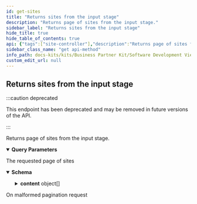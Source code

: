 ```yaml
---
id: get-sites
title: "Returns sites from the input stage"
description: "Returns page of sites from the input stage."
sidebar_label: "Returns sites from the input stage"
hide_title: true
hide_table_of_contents: true
api: {"tags":["site-controller"],"description":"Returns page of sites from the input stage.","operationId":"getSites","parameters":[{"name":"page","in":"query","description":"Number of page to get results from","required":false,"schema":{"minimum":0,"type":"string","default":"0"}},{"name":"size","in":"query","description":"Size of each page","required":false,"schema":{"maximum":100,"minimum":0,"type":"string","default":"10"}}],"responses":{"200":{"description":"The requested page of sites","content":{"application/json":{"schema":{"required":["content","contentSize","page","totalElements","totalPages"],"type":"object","properties":{"totalElements":{"type":"integer","description":"Total number of all results in all pages","format":"int64"},"totalPages":{"type":"integer","description":"Total number pages","format":"int32"},"page":{"type":"integer","description":"Current page number","format":"int32"},"contentSize":{"type":"integer","description":"Number of results in the page","format":"int32"},"content":{"type":"array","description":"Collection of results in the page","items":{"required":["externalId","legalEntityExternalId","mainAddress","nameParts","roles","states"],"type":"object","properties":{"nameParts":{"type":"array","description":"The list of name parts of the site to accommodate the different number of name fields in different systems. This is not according to official registers but according to the name the owner chooses.","items":{"type":"string"}},"states":{"type":"array","description":"The list of the (temporary) states of the site.","items":{"required":["type"],"type":"object","properties":{"description":{"type":"string"},"validFrom":{"type":"string","description":"The date from which the state is valid.","format":"date-time"},"validTo":{"type":"string","description":"The date until the state is valid.","format":"date-time"},"type":{"type":"string","description":"One of the state types: active, inactive.","enum":["ACTIVE","INACTIVE"]}},"description":"A site state indicates if the site is active or inactive. This does not describe the relation between a sharing member and a business partner and whether they have active business, but it describes whether the site is still operating."}},"roles":{"type":"array","description":"Roles this business partner takes in relation to the sharing member.","items":{"type":"string","enum":["SUPPLIER","CUSTOMER","ONE_TIME_SUPPLIER","ONE_TIME_CUSTOMER"]}},"mainAddress":{"required":["externalId","identifiers","nameParts","physicalPostalAddress","roles","states"],"type":"object","properties":{"nameParts":{"type":"array","description":"The list of name parts of the address to accommodate the different number of name fields in different systems. This is not according to official registers but according to the name the sharing member chooses.","items":{"type":"string"}},"states":{"type":"array","description":"The list of (temporary) states of the address.","items":{"required":["type"],"type":"object","properties":{"description":{"type":"string"},"validFrom":{"type":"string","description":"The date from which the state is valid.","format":"date-time"},"validTo":{"type":"string","description":"The date until the state is valid.","format":"date-time"},"type":{"type":"string","description":"One of the state types: active, inactive.","enum":["ACTIVE","INACTIVE"]}},"description":"An address state indicates if the address is active or inactive. This does not describe the relation between a sharing member and a business partner and whether they have active business, but it describes whether the business partner is still operating at that address."}},"identifiers":{"type":"array","description":"The list of identifiers of the address.","items":{"required":["type","value"],"type":"object","properties":{"value":{"type":"string","description":"The value of the identifier like \"0847976000005\"."},"type":{"type":"string","description":"The type of the identifier."}},"description":"An address identifier (uniquely) identifies the address, such as the Global Location Number (GLN)."}},"physicalPostalAddress":{"type":"object","properties":{"geographicCoordinates":{"required":["latitude","longitude"],"type":"object","properties":{"longitude":{"type":"number","description":"Longitude coordinate","format":"float"},"latitude":{"type":"number","description":"Latitude coordinate","format":"float"},"altitude":{"type":"number","description":"Altitude, if applicable","format":"float"}},"description":"The exact location of the physical postal address in latitude, longitude, and altitude."},"country":{"type":"string","description":"The 2-digit country code of the physical postal address according to ISO 3166-1.","enum":["UNDEFINED","AC","AD","AE","AF","AG","AI","AL","AM","AN","AO","AQ","AR","AS","AT","AU","AW","AX","AZ","BA","BB","BD","BE","BF","BG","BH","BI","BJ","BL","BM","BN","BO","BQ","BR","BS","BT","BU","BV","BW","BY","BZ","CA","CC","CD","CF","CG","CH","CI","CK","CL","CM","CN","CO","CP","CR","CS","CU","CV","CW","CX","CY","CZ","DE","DG","DJ","DK","DM","DO","DZ","EA","EC","EE","EG","EH","ER","ES","ET","EU","EZ","FI","FJ","FK","FM","FO","FR","FX","GA","GB","GD","GE","GF","GG","GH","GI","GL","GM","GN","GP","GQ","GR","GS","GT","GU","GW","GY","HK","HM","HN","HR","HT","HU","IC","ID","IE","IL","IM","IN","IO","IQ","IR","IS","IT","JE","JM","JO","JP","KE","KG","KH","KI","KM","KN","KP","KR","KW","KY","KZ","LA","LB","LC","LI","LK","LR","LS","LT","LU","LV","LY","MA","MC","MD","ME","MF","MG","MH","MK","ML","MM","MN","MO","MP","MQ","MR","MS","MT","MU","MV","MW","MX","MY","MZ","NA","NC","NE","NF","NG","NI","NL","NO","NP","NR","NT","NU","NZ","OM","PA","PE","PF","PG","PH","PK","PL","PM","PN","PR","PS","PT","PW","PY","QA","RE","RO","RS","RU","RW","SA","SB","SC","SD","SE","SF","SG","SH","SI","SJ","SK","SL","SM","SN","SO","SR","SS","ST","SU","SV","SX","SY","SZ","TA","TC","TD","TF","TG","TH","TJ","TK","TL","TM","TN","TO","TP","TR","TT","TV","TW","TZ","UA","UG","UK","UM","US","UY","UZ","VA","VC","VE","VG","VI","VN","VU","WF","WS","XI","XU","XK","YE","YT","YU","ZA","ZM","ZR","ZW"]},"administrativeAreaLevel1":{"type":"string","description":"The 2-digit country subdivision code according to ISO 3166-2, such as a region within a country."},"administrativeAreaLevel2":{"type":"string","description":"The name of the locally regulated secondary country subdivision of the physical postal address, such as county within a country."},"administrativeAreaLevel3":{"type":"string","description":"The name of the locally regulated tertiary country subdivision of the physical address, such as townships within a country."},"postalCode":{"type":"string","description":"The alphanumeric identifier (sometimes including spaces or punctuation) of the physical postal address for the purpose of sorting mail, synonyms:postcode, post code, PIN or ZIP code."},"city":{"type":"string","description":"The name of the city of the physical postal address, synonyms: town, village, municipality."},"district":{"type":"string","description":"The name of the district of the physical postal address which divides the city in several smaller areas."},"street":{"type":"object","properties":{"namePrefix":{"type":"string","description":"The street related information, which is usually printed before the official street name on an address label."},"additionalNamePrefix":{"type":"string","description":"The additional street related information, which is usually printed before the official street name on an address label."},"name":{"type":"string","description":"The name of the street."},"nameSuffix":{"type":"string","description":"The street related information, which is usually printed after the official street name on an address label."},"additionalNameSuffix":{"type":"string","description":"The additional street related information, which is usually printed after the official street name on an address label."},"houseNumber":{"type":"string","description":"The number representing the exact location of a building within the street."},"houseNumberSupplement":{"type":"string"},"milestone":{"type":"string","description":"The number representing the exact location of an addressed object within a street without house numbers, such as within long roads."},"direction":{"type":"string","description":"The cardinal direction describing where the exit to the location of the addressed object on large highways / motorways is located, such as Highway 101 South."}},"description":"The street of the physical postal address, synonyms: road, avenue, lane, boulevard, highway"},"companyPostalCode":{"type":"string","description":"The company postal code of the physical postal address, which is sometimes required for large companies."},"industrialZone":{"type":"string","description":"The industrial zone of the physical postal address, designating an area for industrial development, synonym: industrial area."},"building":{"type":"string","description":"The alphanumeric identifier of the building addressed by the physical postal address."},"floor":{"type":"string","description":"The number of a floor in the building addressed by the physical postal address, synonym: level."},"door":{"type":"string","description":"The number of a door in the building on the respective floor addressed by the physical postal address, synonyms: room, suite."}},"description":"A physical postal address describes the physical location of an office, warehouse, gate, etc."},"alternativePostalAddress":{"type":"object","properties":{"geographicCoordinates":{"required":["latitude","longitude"],"type":"object","properties":{"longitude":{"type":"number","description":"Longitude coordinate","format":"float"},"latitude":{"type":"number","description":"Latitude coordinate","format":"float"},"altitude":{"type":"number","description":"Altitude, if applicable","format":"float"}},"description":"The exact location of the physical postal address in latitude, longitude, and altitude."},"country":{"type":"string","description":"The 2-digit country code of the physical postal address according to ISO 3166-1.","enum":["UNDEFINED","AC","AD","AE","AF","AG","AI","AL","AM","AN","AO","AQ","AR","AS","AT","AU","AW","AX","AZ","BA","BB","BD","BE","BF","BG","BH","BI","BJ","BL","BM","BN","BO","BQ","BR","BS","BT","BU","BV","BW","BY","BZ","CA","CC","CD","CF","CG","CH","CI","CK","CL","CM","CN","CO","CP","CR","CS","CU","CV","CW","CX","CY","CZ","DE","DG","DJ","DK","DM","DO","DZ","EA","EC","EE","EG","EH","ER","ES","ET","EU","EZ","FI","FJ","FK","FM","FO","FR","FX","GA","GB","GD","GE","GF","GG","GH","GI","GL","GM","GN","GP","GQ","GR","GS","GT","GU","GW","GY","HK","HM","HN","HR","HT","HU","IC","ID","IE","IL","IM","IN","IO","IQ","IR","IS","IT","JE","JM","JO","JP","KE","KG","KH","KI","KM","KN","KP","KR","KW","KY","KZ","LA","LB","LC","LI","LK","LR","LS","LT","LU","LV","LY","MA","MC","MD","ME","MF","MG","MH","MK","ML","MM","MN","MO","MP","MQ","MR","MS","MT","MU","MV","MW","MX","MY","MZ","NA","NC","NE","NF","NG","NI","NL","NO","NP","NR","NT","NU","NZ","OM","PA","PE","PF","PG","PH","PK","PL","PM","PN","PR","PS","PT","PW","PY","QA","RE","RO","RS","RU","RW","SA","SB","SC","SD","SE","SF","SG","SH","SI","SJ","SK","SL","SM","SN","SO","SR","SS","ST","SU","SV","SX","SY","SZ","TA","TC","TD","TF","TG","TH","TJ","TK","TL","TM","TN","TO","TP","TR","TT","TV","TW","TZ","UA","UG","UK","UM","US","UY","UZ","VA","VC","VE","VG","VI","VN","VU","WF","WS","XI","XU","XK","YE","YT","YU","ZA","ZM","ZR","ZW"]},"administrativeAreaLevel1":{"type":"string","description":"The 2-digit country subdivision code according to ISO 3166-2, such as a region within a country."},"postalCode":{"type":"string","description":"The alphanumeric identifier (sometimes including spaces or punctuation) of the physical postal address for the purpose of sorting mail, synonyms:postcode, post code, PIN or ZIP code."},"city":{"type":"string","description":"The name of the city of the physical postal address, synonyms: town, village, municipality."},"deliveryServiceType":{"type":"string","description":"One of the alternative postal address types: P.O. box, private bag, boite postale.","enum":["PO_BOX","PRIVATE_BAG","BOITE_POSTALE"]},"deliveryServiceQualifier":{"type":"string","description":"The qualifier uniquely identifying the delivery service endpoint of the alternative postal address in conjunction with the delivery service number. In some countries for example, entering a P.O. box number, postal code and city is not sufficient to uniquely identify a P.O. box, because the same P.O. box number is assigned multiple times in some cities."},"deliveryServiceNumber":{"type":"string","description":"The number indicating the delivery service endpoint of the alternative postal address to which the delivery is to be delivered, such as a P.O. box number or a private bag number."}},"description":"An alternative postal address describes an alternative way of delivery for example if the goods are to be picked up somewhere else."},"roles":{"type":"array","description":"Roles this business partner takes in relation to the sharing member.","items":{"type":"string","enum":["SUPPLIER","CUSTOMER","ONE_TIME_SUPPLIER","ONE_TIME_CUSTOMER"]}},"confidenceCriteria":{"required":["checkedByExternalDataSource","confidenceLevel","lastConfidenceCheckAt","nextConfidenceCheckAt","numberOfBusinessPartners","sharedByOwner"],"type":"object","properties":{"sharedByOwner":{"type":"boolean"},"checkedByExternalDataSource":{"type":"boolean"},"numberOfBusinessPartners":{"type":"integer","format":"int32"},"lastConfidenceCheckAt":{"type":"string","format":"date-time"},"nextConfidenceCheckAt":{"type":"string","format":"date-time"},"confidenceLevel":{"type":"integer","format":"int32"}}},"externalId":{"type":"string","description":"The identifier which uniquely identifies (in the internal system landscape of the sharing member) the business partner."},"legalEntityExternalId":{"type":"string","description":"The identifier which uniquely identifies (in the internal system landscape of the sharing member) the business partner, representing the legal entity, that owns the address."},"siteExternalId":{"type":"string","description":"The identifier which uniquely identifies (in the internal system landscape of the sharing member) the business partner, representing the site, that the address belongs to."}},"description":"In general, an address is a collection of information to describe a physical location, using a street name with a house number and/or a post office box as reference. In addition, an address consists of several postal attributes, such as country, region (state), county, township, city, district, or postal code, which help deliver mail.In Catena-X, an address is a type of business partner representing the legal address of a legal entity, and/or the main address of a site, or any additional address of a legal entity or site (such as different gates).An address is owned by a legal entity. Thus, exactly one legal entity is assigned to an address. An address can belong to a site. Thus, one or no site is assigned to an address. An address is uniquely identified by the BPNA."},"externalId":{"type":"string","description":"The identifier which uniquely identifies (in the internal system landscape of the sharing member) the business partner."},"legalEntityExternalId":{"type":"string","description":"The identifier which uniquely identifies (in the internal system landscape of the sharing member) the business partner owning the site."}},"description":"In general, a site is a delimited geographical area in which an organization (such as an enterprise or company, university, association, etc.) conducts business. In Catena-X, a site is a type of business partner representing a physical location or area owned by a legal entity, where a production plant, a warehouse, or an office building is located. A site is owned by a legal entity. Thus, exactly one legal entity is assigned to a site. A site has exactly one main address, but it is possible to specify additional addresses (such as different gates), that belong to a site. Thus, at least one address is assigned to a site. A site can only be uploaded and modified by the owner (the legal entity), because only the owner knows which addresses belong to which site. A site is uniquely identified by the BPNS."}}},"description":"Paginated collection of results"}}}},"400":{"description":"On malformed pagination request"}},"deprecated":true,"method":"get","path":"/api/catena/input/sites","servers":[{"url":"http://localhost:8081","description":"Generated server url"}],"info":{"title":"Business Partner Data Management Gate","description":"A gate for a member to share business partner data with CatenaX","version":"5.0.1-SNAPSHOT"},"postman":{"name":"Returns sites from the input stage","description":{"content":"Returns page of sites from the input stage.","type":"text/plain"},"url":{"path":["api","catena","input","sites"],"host":["{{baseUrl}}"],"query":[{"disabled":false,"description":{"content":"Number of page to get results from","type":"text/plain"},"key":"page","value":""},{"disabled":false,"description":{"content":"Size of each page","type":"text/plain"},"key":"size","value":""}],"variable":[]},"header":[{"key":"Accept","value":"application/json"}],"method":"GET"}}
sidebar_class_name: "get api-method"
info_path: docs-kits/kits/Business Partner Kit/Software Development View/Gate Api/business-partner-data-management-gate
custom_edit_url: null
---
```



## Returns sites from the input stage

:::caution deprecated

This endpoint has been deprecated and may be removed in future versions of the API.

:::

Returns page of sites from the input stage.

<details style={{"marginBottom":"1rem"}} data-collapsed={false} open={true}><summary style={{}}><strong>Query Parameters</strong></summary><div><ul><ParamsItem className={"paramsItem"} param={{"name":"page","in":"query","description":"Number of page to get results from","required":false,"schema":{"minimum":0,"type":"string","default":"0"}}}></ParamsItem><ParamsItem className={"paramsItem"} param={{"name":"size","in":"query","description":"Size of each page","required":false,"schema":{"maximum":100,"minimum":0,"type":"string","default":"10"}}}></ParamsItem></ul></div></details><div><ApiTabs><TabItem label={"200"} value={"200"}><div>

The requested page of sites

</div><div><MimeTabs schemaType={"response"}><TabItem label={"application/json"} value={"application/json"}><SchemaTabs><TabItem label={"Schema"} value={"Schema"}><details style={{}} data-collapsed={false} open={true}><summary style={{"textAlign":"left"}}><strong>Schema</strong></summary><div style={{"textAlign":"left","marginLeft":"1rem"}}></div><ul style={{"marginLeft":"1rem"}}><SchemaItem collapsible={false} name={"totalElements"} required={false} deprecated={undefined} schemaDescription={"Total number of all results in all pages"} schemaName={"int64"} qualifierMessage={undefined} defaultValue={undefined}></SchemaItem><SchemaItem collapsible={false} name={"totalPages"} required={false} deprecated={undefined} schemaDescription={"Total number pages"} schemaName={"int32"} qualifierMessage={undefined} defaultValue={undefined}></SchemaItem><SchemaItem collapsible={false} name={"page"} required={false} deprecated={undefined} schemaDescription={"Current page number"} schemaName={"int32"} qualifierMessage={undefined} defaultValue={undefined}></SchemaItem><SchemaItem collapsible={false} name={"contentSize"} required={false} deprecated={undefined} schemaDescription={"Number of results in the page"} schemaName={"int32"} qualifierMessage={undefined} defaultValue={undefined}></SchemaItem><SchemaItem collapsible={true} className={"schemaItem"}><details style={{}}><summary style={{}}><strong>content</strong><span style={{"opacity":"0.6"}}> object[]</span></summary><div style={{"marginLeft":"1rem"}}><div style={{"marginTop":".5rem","marginBottom":".5rem"}}>

Collection of results in the page

</div><SchemaItem collapsible={false} name={"nameParts"} required={false} deprecated={undefined} schemaDescription={"The list of name parts of the site to accommodate the different number of name fields in different systems. This is not according to official registers but according to the name the owner chooses."} schemaName={"string[]"} qualifierMessage={undefined} defaultValue={undefined}></SchemaItem><SchemaItem collapsible={true} className={"schemaItem"}><details style={{}}><summary style={{}}><strong>states</strong><span style={{"opacity":"0.6"}}> object[]</span></summary><div style={{"marginLeft":"1rem"}}><div style={{"marginTop":".5rem","marginBottom":".5rem"}}>

The list of the (temporary) states of the site.

</div><SchemaItem collapsible={false} name={"description"} required={false} deprecated={undefined} schemaDescription={undefined} schemaName={"string"} qualifierMessage={undefined} defaultValue={undefined}></SchemaItem><SchemaItem collapsible={false} name={"validFrom"} required={false} deprecated={undefined} schemaDescription={"The date from which the state is valid."} schemaName={"date-time"} qualifierMessage={undefined} defaultValue={undefined}></SchemaItem><SchemaItem collapsible={false} name={"validTo"} required={false} deprecated={undefined} schemaDescription={"The date until the state is valid."} schemaName={"date-time"} qualifierMessage={undefined} defaultValue={undefined}></SchemaItem><SchemaItem collapsible={false} name={"type"} required={false} deprecated={undefined} schemaDescription={"One of the state types: active, inactive."} schemaName={"string"} qualifierMessage={"**Possible values:** [`ACTIVE`, `INACTIVE`]"} defaultValue={undefined}></SchemaItem></div></details></SchemaItem><SchemaItem collapsible={false} name={"roles"} required={false} deprecated={undefined} schemaDescription={"Roles this business partner takes in relation to the sharing member."} schemaName={"string[]"} qualifierMessage={"**Possible values:** [`SUPPLIER`, `CUSTOMER`, `ONE_TIME_SUPPLIER`, `ONE_TIME_CUSTOMER`]"} defaultValue={undefined}></SchemaItem><SchemaItem collapsible={true} className={"schemaItem"}><details style={{}}><summary style={{}}><strong>mainAddress</strong><span style={{"opacity":"0.6"}}> object</span></summary><div style={{"marginLeft":"1rem"}}><div style={{"marginTop":".5rem","marginBottom":".5rem"}}>

In general, an address is a collection of information to describe a physical location, using a street name with a house number and/or a post office box as reference. In addition, an address consists of several postal attributes, such as country, region (state), county, township, city, district, or postal code, which help deliver mail.In Catena-X, an address is a type of business partner representing the legal address of a legal entity, and/or the main address of a site, or any additional address of a legal entity or site (such as different gates).An address is owned by a legal entity. Thus, exactly one legal entity is assigned to an address. An address can belong to a site. Thus, one or no site is assigned to an address. An address is uniquely identified by the BPNA.

</div><SchemaItem collapsible={false} name={"nameParts"} required={false} deprecated={undefined} schemaDescription={"The list of name parts of the address to accommodate the different number of name fields in different systems. This is not according to official registers but according to the name the sharing member chooses."} schemaName={"string[]"} qualifierMessage={undefined} defaultValue={undefined}></SchemaItem><SchemaItem collapsible={true} className={"schemaItem"}><details style={{}}><summary style={{}}><strong>states</strong><span style={{"opacity":"0.6"}}> object[]</span></summary><div style={{"marginLeft":"1rem"}}><div style={{"marginTop":".5rem","marginBottom":".5rem"}}>

The list of (temporary) states of the address.

</div><SchemaItem collapsible={false} name={"description"} required={false} deprecated={undefined} schemaDescription={undefined} schemaName={"string"} qualifierMessage={undefined} defaultValue={undefined}></SchemaItem><SchemaItem collapsible={false} name={"validFrom"} required={false} deprecated={undefined} schemaDescription={"The date from which the state is valid."} schemaName={"date-time"} qualifierMessage={undefined} defaultValue={undefined}></SchemaItem><SchemaItem collapsible={false} name={"validTo"} required={false} deprecated={undefined} schemaDescription={"The date until the state is valid."} schemaName={"date-time"} qualifierMessage={undefined} defaultValue={undefined}></SchemaItem><SchemaItem collapsible={false} name={"type"} required={false} deprecated={undefined} schemaDescription={"One of the state types: active, inactive."} schemaName={"string"} qualifierMessage={"**Possible values:** [`ACTIVE`, `INACTIVE`]"} defaultValue={undefined}></SchemaItem></div></details></SchemaItem><SchemaItem collapsible={true} className={"schemaItem"}><details style={{}}><summary style={{}}><strong>identifiers</strong><span style={{"opacity":"0.6"}}> object[]</span></summary><div style={{"marginLeft":"1rem"}}><div style={{"marginTop":".5rem","marginBottom":".5rem"}}>

The list of identifiers of the address.

</div><SchemaItem collapsible={false} name={"value"} required={false} deprecated={undefined} schemaDescription={"The value of the identifier like \"0847976000005\"."} schemaName={"string"} qualifierMessage={undefined} defaultValue={undefined}></SchemaItem><SchemaItem collapsible={false} name={"type"} required={false} deprecated={undefined} schemaDescription={"The type of the identifier."} schemaName={"string"} qualifierMessage={undefined} defaultValue={undefined}></SchemaItem></div></details></SchemaItem><SchemaItem collapsible={true} className={"schemaItem"}><details style={{}}><summary style={{}}><strong>physicalPostalAddress</strong><span style={{"opacity":"0.6"}}> object</span></summary><div style={{"marginLeft":"1rem"}}><div style={{"marginTop":".5rem","marginBottom":".5rem"}}>

A physical postal address describes the physical location of an office, warehouse, gate, etc.

</div><SchemaItem collapsible={true} className={"schemaItem"}><details style={{}}><summary style={{}}><strong>geographicCoordinates</strong><span style={{"opacity":"0.6"}}> object</span></summary><div style={{"marginLeft":"1rem"}}><div style={{"marginTop":".5rem","marginBottom":".5rem"}}>

The exact location of the physical postal address in latitude, longitude, and altitude.

</div><SchemaItem collapsible={false} name={"longitude"} required={false} deprecated={undefined} schemaDescription={"Longitude coordinate"} schemaName={"float"} qualifierMessage={undefined} defaultValue={undefined}></SchemaItem><SchemaItem collapsible={false} name={"latitude"} required={false} deprecated={undefined} schemaDescription={"Latitude coordinate"} schemaName={"float"} qualifierMessage={undefined} defaultValue={undefined}></SchemaItem><SchemaItem collapsible={false} name={"altitude"} required={false} deprecated={undefined} schemaDescription={"Altitude, if applicable"} schemaName={"float"} qualifierMessage={undefined} defaultValue={undefined}></SchemaItem></div></details></SchemaItem><SchemaItem collapsible={false} name={"country"} required={false} deprecated={undefined} schemaDescription={"The 2-digit country code of the physical postal address according to ISO 3166-1."} schemaName={"string"} qualifierMessage={"**Possible values:** [`UNDEFINED`, `AC`, `AD`, `AE`, `AF`, `AG`, `AI`, `AL`, `AM`, `AN`, `AO`, `AQ`, `AR`, `AS`, `AT`, `AU`, `AW`, `AX`, `AZ`, `BA`, `BB`, `BD`, `BE`, `BF`, `BG`, `BH`, `BI`, `BJ`, `BL`, `BM`, `BN`, `BO`, `BQ`, `BR`, `BS`, `BT`, `BU`, `BV`, `BW`, `BY`, `BZ`, `CA`, `CC`, `CD`, `CF`, `CG`, `CH`, `CI`, `CK`, `CL`, `CM`, `CN`, `CO`, `CP`, `CR`, `CS`, `CU`, `CV`, `CW`, `CX`, `CY`, `CZ`, `DE`, `DG`, `DJ`, `DK`, `DM`, `DO`, `DZ`, `EA`, `EC`, `EE`, `EG`, `EH`, `ER`, `ES`, `ET`, `EU`, `EZ`, `FI`, `FJ`, `FK`, `FM`, `FO`, `FR`, `FX`, `GA`, `GB`, `GD`, `GE`, `GF`, `GG`, `GH`, `GI`, `GL`, `GM`, `GN`, `GP`, `GQ`, `GR`, `GS`, `GT`, `GU`, `GW`, `GY`, `HK`, `HM`, `HN`, `HR`, `HT`, `HU`, `IC`, `ID`, `IE`, `IL`, `IM`, `IN`, `IO`, `IQ`, `IR`, `IS`, `IT`, `JE`, `JM`, `JO`, `JP`, `KE`, `KG`, `KH`, `KI`, `KM`, `KN`, `KP`, `KR`, `KW`, `KY`, `KZ`, `LA`, `LB`, `LC`, `LI`, `LK`, `LR`, `LS`, `LT`, `LU`, `LV`, `LY`, `MA`, `MC`, `MD`, `ME`, `MF`, `MG`, `MH`, `MK`, `ML`, `MM`, `MN`, `MO`, `MP`, `MQ`, `MR`, `MS`, `MT`, `MU`, `MV`, `MW`, `MX`, `MY`, `MZ`, `NA`, `NC`, `NE`, `NF`, `NG`, `NI`, `NL`, `NO`, `NP`, `NR`, `NT`, `NU`, `NZ`, `OM`, `PA`, `PE`, `PF`, `PG`, `PH`, `PK`, `PL`, `PM`, `PN`, `PR`, `PS`, `PT`, `PW`, `PY`, `QA`, `RE`, `RO`, `RS`, `RU`, `RW`, `SA`, `SB`, `SC`, `SD`, `SE`, `SF`, `SG`, `SH`, `SI`, `SJ`, `SK`, `SL`, `SM`, `SN`, `SO`, `SR`, `SS`, `ST`, `SU`, `SV`, `SX`, `SY`, `SZ`, `TA`, `TC`, `TD`, `TF`, `TG`, `TH`, `TJ`, `TK`, `TL`, `TM`, `TN`, `TO`, `TP`, `TR`, `TT`, `TV`, `TW`, `TZ`, `UA`, `UG`, `UK`, `UM`, `US`, `UY`, `UZ`, `VA`, `VC`, `VE`, `VG`, `VI`, `VN`, `VU`, `WF`, `WS`, `XI`, `XU`, `XK`, `YE`, `YT`, `YU`, `ZA`, `ZM`, `ZR`, `ZW`]"} defaultValue={undefined}></SchemaItem><SchemaItem collapsible={false} name={"administrativeAreaLevel1"} required={false} deprecated={undefined} schemaDescription={"The 2-digit country subdivision code according to ISO 3166-2, such as a region within a country."} schemaName={"string"} qualifierMessage={undefined} defaultValue={undefined}></SchemaItem><SchemaItem collapsible={false} name={"administrativeAreaLevel2"} required={false} deprecated={undefined} schemaDescription={"The name of the locally regulated secondary country subdivision of the physical postal address, such as county within a country."} schemaName={"string"} qualifierMessage={undefined} defaultValue={undefined}></SchemaItem><SchemaItem collapsible={false} name={"administrativeAreaLevel3"} required={false} deprecated={undefined} schemaDescription={"The name of the locally regulated tertiary country subdivision of the physical address, such as townships within a country."} schemaName={"string"} qualifierMessage={undefined} defaultValue={undefined}></SchemaItem><SchemaItem collapsible={false} name={"postalCode"} required={false} deprecated={undefined} schemaDescription={"The alphanumeric identifier (sometimes including spaces or punctuation) of the physical postal address for the purpose of sorting mail, synonyms:postcode, post code, PIN or ZIP code."} schemaName={"string"} qualifierMessage={undefined} defaultValue={undefined}></SchemaItem><SchemaItem collapsible={false} name={"city"} required={false} deprecated={undefined} schemaDescription={"The name of the city of the physical postal address, synonyms: town, village, municipality."} schemaName={"string"} qualifierMessage={undefined} defaultValue={undefined}></SchemaItem><SchemaItem collapsible={false} name={"district"} required={false} deprecated={undefined} schemaDescription={"The name of the district of the physical postal address which divides the city in several smaller areas."} schemaName={"string"} qualifierMessage={undefined} defaultValue={undefined}></SchemaItem><SchemaItem collapsible={true} className={"schemaItem"}><details style={{}}><summary style={{}}><strong>street</strong><span style={{"opacity":"0.6"}}> object</span></summary><div style={{"marginLeft":"1rem"}}><div style={{"marginTop":".5rem","marginBottom":".5rem"}}>

The street of the physical postal address, synonyms: road, avenue, lane, boulevard, highway

</div><SchemaItem collapsible={false} name={"namePrefix"} required={false} deprecated={undefined} schemaDescription={"The street related information, which is usually printed before the official street name on an address label."} schemaName={"string"} qualifierMessage={undefined} defaultValue={undefined}></SchemaItem><SchemaItem collapsible={false} name={"additionalNamePrefix"} required={false} deprecated={undefined} schemaDescription={"The additional street related information, which is usually printed before the official street name on an address label."} schemaName={"string"} qualifierMessage={undefined} defaultValue={undefined}></SchemaItem><SchemaItem collapsible={false} name={"name"} required={false} deprecated={undefined} schemaDescription={"The name of the street."} schemaName={"string"} qualifierMessage={undefined} defaultValue={undefined}></SchemaItem><SchemaItem collapsible={false} name={"nameSuffix"} required={false} deprecated={undefined} schemaDescription={"The street related information, which is usually printed after the official street name on an address label."} schemaName={"string"} qualifierMessage={undefined} defaultValue={undefined}></SchemaItem><SchemaItem collapsible={false} name={"additionalNameSuffix"} required={false} deprecated={undefined} schemaDescription={"The additional street related information, which is usually printed after the official street name on an address label."} schemaName={"string"} qualifierMessage={undefined} defaultValue={undefined}></SchemaItem><SchemaItem collapsible={false} name={"houseNumber"} required={false} deprecated={undefined} schemaDescription={"The number representing the exact location of a building within the street."} schemaName={"string"} qualifierMessage={undefined} defaultValue={undefined}></SchemaItem><SchemaItem collapsible={false} name={"houseNumberSupplement"} required={false} deprecated={undefined} schemaDescription={undefined} schemaName={"string"} qualifierMessage={undefined} defaultValue={undefined}></SchemaItem><SchemaItem collapsible={false} name={"milestone"} required={false} deprecated={undefined} schemaDescription={"The number representing the exact location of an addressed object within a street without house numbers, such as within long roads."} schemaName={"string"} qualifierMessage={undefined} defaultValue={undefined}></SchemaItem><SchemaItem collapsible={false} name={"direction"} required={false} deprecated={undefined} schemaDescription={"The cardinal direction describing where the exit to the location of the addressed object on large highways / motorways is located, such as Highway 101 South."} schemaName={"string"} qualifierMessage={undefined} defaultValue={undefined}></SchemaItem></div></details></SchemaItem><SchemaItem collapsible={false} name={"companyPostalCode"} required={false} deprecated={undefined} schemaDescription={"The company postal code of the physical postal address, which is sometimes required for large companies."} schemaName={"string"} qualifierMessage={undefined} defaultValue={undefined}></SchemaItem><SchemaItem collapsible={false} name={"industrialZone"} required={false} deprecated={undefined} schemaDescription={"The industrial zone of the physical postal address, designating an area for industrial development, synonym: industrial area."} schemaName={"string"} qualifierMessage={undefined} defaultValue={undefined}></SchemaItem><SchemaItem collapsible={false} name={"building"} required={false} deprecated={undefined} schemaDescription={"The alphanumeric identifier of the building addressed by the physical postal address."} schemaName={"string"} qualifierMessage={undefined} defaultValue={undefined}></SchemaItem><SchemaItem collapsible={false} name={"floor"} required={false} deprecated={undefined} schemaDescription={"The number of a floor in the building addressed by the physical postal address, synonym: level."} schemaName={"string"} qualifierMessage={undefined} defaultValue={undefined}></SchemaItem><SchemaItem collapsible={false} name={"door"} required={false} deprecated={undefined} schemaDescription={"The number of a door in the building on the respective floor addressed by the physical postal address, synonyms: room, suite."} schemaName={"string"} qualifierMessage={undefined} defaultValue={undefined}></SchemaItem></div></details></SchemaItem><SchemaItem collapsible={true} className={"schemaItem"}><details style={{}}><summary style={{}}><strong>alternativePostalAddress</strong><span style={{"opacity":"0.6"}}> object</span></summary><div style={{"marginLeft":"1rem"}}><div style={{"marginTop":".5rem","marginBottom":".5rem"}}>

An alternative postal address describes an alternative way of delivery for example if the goods are to be picked up somewhere else.

</div><SchemaItem collapsible={true} className={"schemaItem"}><details style={{}}><summary style={{}}><strong>geographicCoordinates</strong><span style={{"opacity":"0.6"}}> object</span></summary><div style={{"marginLeft":"1rem"}}><div style={{"marginTop":".5rem","marginBottom":".5rem"}}>

The exact location of the physical postal address in latitude, longitude, and altitude.

</div><SchemaItem collapsible={false} name={"longitude"} required={false} deprecated={undefined} schemaDescription={"Longitude coordinate"} schemaName={"float"} qualifierMessage={undefined} defaultValue={undefined}></SchemaItem><SchemaItem collapsible={false} name={"latitude"} required={false} deprecated={undefined} schemaDescription={"Latitude coordinate"} schemaName={"float"} qualifierMessage={undefined} defaultValue={undefined}></SchemaItem><SchemaItem collapsible={false} name={"altitude"} required={false} deprecated={undefined} schemaDescription={"Altitude, if applicable"} schemaName={"float"} qualifierMessage={undefined} defaultValue={undefined}></SchemaItem></div></details></SchemaItem><SchemaItem collapsible={false} name={"country"} required={false} deprecated={undefined} schemaDescription={"The 2-digit country code of the physical postal address according to ISO 3166-1."} schemaName={"string"} qualifierMessage={"**Possible values:** [`UNDEFINED`, `AC`, `AD`, `AE`, `AF`, `AG`, `AI`, `AL`, `AM`, `AN`, `AO`, `AQ`, `AR`, `AS`, `AT`, `AU`, `AW`, `AX`, `AZ`, `BA`, `BB`, `BD`, `BE`, `BF`, `BG`, `BH`, `BI`, `BJ`, `BL`, `BM`, `BN`, `BO`, `BQ`, `BR`, `BS`, `BT`, `BU`, `BV`, `BW`, `BY`, `BZ`, `CA`, `CC`, `CD`, `CF`, `CG`, `CH`, `CI`, `CK`, `CL`, `CM`, `CN`, `CO`, `CP`, `CR`, `CS`, `CU`, `CV`, `CW`, `CX`, `CY`, `CZ`, `DE`, `DG`, `DJ`, `DK`, `DM`, `DO`, `DZ`, `EA`, `EC`, `EE`, `EG`, `EH`, `ER`, `ES`, `ET`, `EU`, `EZ`, `FI`, `FJ`, `FK`, `FM`, `FO`, `FR`, `FX`, `GA`, `GB`, `GD`, `GE`, `GF`, `GG`, `GH`, `GI`, `GL`, `GM`, `GN`, `GP`, `GQ`, `GR`, `GS`, `GT`, `GU`, `GW`, `GY`, `HK`, `HM`, `HN`, `HR`, `HT`, `HU`, `IC`, `ID`, `IE`, `IL`, `IM`, `IN`, `IO`, `IQ`, `IR`, `IS`, `IT`, `JE`, `JM`, `JO`, `JP`, `KE`, `KG`, `KH`, `KI`, `KM`, `KN`, `KP`, `KR`, `KW`, `KY`, `KZ`, `LA`, `LB`, `LC`, `LI`, `LK`, `LR`, `LS`, `LT`, `LU`, `LV`, `LY`, `MA`, `MC`, `MD`, `ME`, `MF`, `MG`, `MH`, `MK`, `ML`, `MM`, `MN`, `MO`, `MP`, `MQ`, `MR`, `MS`, `MT`, `MU`, `MV`, `MW`, `MX`, `MY`, `MZ`, `NA`, `NC`, `NE`, `NF`, `NG`, `NI`, `NL`, `NO`, `NP`, `NR`, `NT`, `NU`, `NZ`, `OM`, `PA`, `PE`, `PF`, `PG`, `PH`, `PK`, `PL`, `PM`, `PN`, `PR`, `PS`, `PT`, `PW`, `PY`, `QA`, `RE`, `RO`, `RS`, `RU`, `RW`, `SA`, `SB`, `SC`, `SD`, `SE`, `SF`, `SG`, `SH`, `SI`, `SJ`, `SK`, `SL`, `SM`, `SN`, `SO`, `SR`, `SS`, `ST`, `SU`, `SV`, `SX`, `SY`, `SZ`, `TA`, `TC`, `TD`, `TF`, `TG`, `TH`, `TJ`, `TK`, `TL`, `TM`, `TN`, `TO`, `TP`, `TR`, `TT`, `TV`, `TW`, `TZ`, `UA`, `UG`, `UK`, `UM`, `US`, `UY`, `UZ`, `VA`, `VC`, `VE`, `VG`, `VI`, `VN`, `VU`, `WF`, `WS`, `XI`, `XU`, `XK`, `YE`, `YT`, `YU`, `ZA`, `ZM`, `ZR`, `ZW`]"} defaultValue={undefined}></SchemaItem><SchemaItem collapsible={false} name={"administrativeAreaLevel1"} required={false} deprecated={undefined} schemaDescription={"The 2-digit country subdivision code according to ISO 3166-2, such as a region within a country."} schemaName={"string"} qualifierMessage={undefined} defaultValue={undefined}></SchemaItem><SchemaItem collapsible={false} name={"postalCode"} required={false} deprecated={undefined} schemaDescription={"The alphanumeric identifier (sometimes including spaces or punctuation) of the physical postal address for the purpose of sorting mail, synonyms:postcode, post code, PIN or ZIP code."} schemaName={"string"} qualifierMessage={undefined} defaultValue={undefined}></SchemaItem><SchemaItem collapsible={false} name={"city"} required={false} deprecated={undefined} schemaDescription={"The name of the city of the physical postal address, synonyms: town, village, municipality."} schemaName={"string"} qualifierMessage={undefined} defaultValue={undefined}></SchemaItem><SchemaItem collapsible={false} name={"deliveryServiceType"} required={false} deprecated={undefined} schemaDescription={"One of the alternative postal address types: P.O. box, private bag, boite postale."} schemaName={"string"} qualifierMessage={"**Possible values:** [`PO_BOX`, `PRIVATE_BAG`, `BOITE_POSTALE`]"} defaultValue={undefined}></SchemaItem><SchemaItem collapsible={false} name={"deliveryServiceQualifier"} required={false} deprecated={undefined} schemaDescription={"The qualifier uniquely identifying the delivery service endpoint of the alternative postal address in conjunction with the delivery service number. In some countries for example, entering a P.O. box number, postal code and city is not sufficient to uniquely identify a P.O. box, because the same P.O. box number is assigned multiple times in some cities."} schemaName={"string"} qualifierMessage={undefined} defaultValue={undefined}></SchemaItem><SchemaItem collapsible={false} name={"deliveryServiceNumber"} required={false} deprecated={undefined} schemaDescription={"The number indicating the delivery service endpoint of the alternative postal address to which the delivery is to be delivered, such as a P.O. box number or a private bag number."} schemaName={"string"} qualifierMessage={undefined} defaultValue={undefined}></SchemaItem></div></details></SchemaItem><SchemaItem collapsible={false} name={"roles"} required={false} deprecated={undefined} schemaDescription={"Roles this business partner takes in relation to the sharing member."} schemaName={"string[]"} qualifierMessage={"**Possible values:** [`SUPPLIER`, `CUSTOMER`, `ONE_TIME_SUPPLIER`, `ONE_TIME_CUSTOMER`]"} defaultValue={undefined}></SchemaItem><SchemaItem collapsible={true} className={"schemaItem"}><details style={{}}><summary style={{}}><strong>confidenceCriteria</strong><span style={{"opacity":"0.6"}}> object</span></summary><div style={{"marginLeft":"1rem"}}><SchemaItem collapsible={false} name={"sharedByOwner"} required={false} deprecated={undefined} schemaDescription={undefined} schemaName={"boolean"} qualifierMessage={undefined} defaultValue={undefined}></SchemaItem><SchemaItem collapsible={false} name={"checkedByExternalDataSource"} required={false} deprecated={undefined} schemaDescription={undefined} schemaName={"boolean"} qualifierMessage={undefined} defaultValue={undefined}></SchemaItem><SchemaItem collapsible={false} name={"numberOfBusinessPartners"} required={false} deprecated={undefined} schemaDescription={undefined} schemaName={"int32"} qualifierMessage={undefined} defaultValue={undefined}></SchemaItem><SchemaItem collapsible={false} name={"lastConfidenceCheckAt"} required={false} deprecated={undefined} schemaDescription={undefined} schemaName={"date-time"} qualifierMessage={undefined} defaultValue={undefined}></SchemaItem><SchemaItem collapsible={false} name={"nextConfidenceCheckAt"} required={false} deprecated={undefined} schemaDescription={undefined} schemaName={"date-time"} qualifierMessage={undefined} defaultValue={undefined}></SchemaItem><SchemaItem collapsible={false} name={"confidenceLevel"} required={false} deprecated={undefined} schemaDescription={undefined} schemaName={"int32"} qualifierMessage={undefined} defaultValue={undefined}></SchemaItem></div></details></SchemaItem><SchemaItem collapsible={false} name={"externalId"} required={false} deprecated={undefined} schemaDescription={"The identifier which uniquely identifies (in the internal system landscape of the sharing member) the business partner."} schemaName={"string"} qualifierMessage={undefined} defaultValue={undefined}></SchemaItem><SchemaItem collapsible={false} name={"legalEntityExternalId"} required={false} deprecated={undefined} schemaDescription={"The identifier which uniquely identifies (in the internal system landscape of the sharing member) the business partner, representing the legal entity, that owns the address."} schemaName={"string"} qualifierMessage={undefined} defaultValue={undefined}></SchemaItem><SchemaItem collapsible={false} name={"siteExternalId"} required={false} deprecated={undefined} schemaDescription={"The identifier which uniquely identifies (in the internal system landscape of the sharing member) the business partner, representing the site, that the address belongs to."} schemaName={"string"} qualifierMessage={undefined} defaultValue={undefined}></SchemaItem></div></details></SchemaItem><SchemaItem collapsible={false} name={"externalId"} required={false} deprecated={undefined} schemaDescription={"The identifier which uniquely identifies (in the internal system landscape of the sharing member) the business partner."} schemaName={"string"} qualifierMessage={undefined} defaultValue={undefined}></SchemaItem><SchemaItem collapsible={false} name={"legalEntityExternalId"} required={false} deprecated={undefined} schemaDescription={"The identifier which uniquely identifies (in the internal system landscape of the sharing member) the business partner owning the site."} schemaName={"string"} qualifierMessage={undefined} defaultValue={undefined}></SchemaItem></div></details></SchemaItem></ul></details></TabItem><TabItem label={"Example (from schema)"} value={"Example (from schema)"}><ResponseSamples responseExample={"{\n  \"totalElements\": 0,\n  \"totalPages\": 0,\n  \"page\": 0,\n  \"contentSize\": 0,\n  \"content\": [\n    {\n      \"nameParts\": [\n        \"string\"\n      ],\n      \"states\": [\n        {\n          \"description\": \"string\",\n          \"validFrom\": \"2024-02-22\",\n          \"validTo\": \"2024-02-22\",\n          \"type\": \"ACTIVE\"\n        }\n      ],\n      \"roles\": [\n        \"SUPPLIER\"\n      ],\n      \"mainAddress\": {\n        \"nameParts\": [\n          \"string\"\n        ],\n        \"states\": [\n          {\n            \"description\": \"string\",\n            \"validFrom\": \"2024-02-22\",\n            \"validTo\": \"2024-02-22\",\n            \"type\": \"ACTIVE\"\n          }\n        ],\n        \"identifiers\": [\n          {\n            \"value\": \"string\",\n            \"type\": \"string\"\n          }\n        ],\n        \"physicalPostalAddress\": {\n          \"geographicCoordinates\": {\n            \"longitude\": 0,\n            \"latitude\": 0,\n            \"altitude\": 0\n          },\n          \"country\": \"UNDEFINED\",\n          \"administrativeAreaLevel1\": \"string\",\n          \"administrativeAreaLevel2\": \"string\",\n          \"administrativeAreaLevel3\": \"string\",\n          \"postalCode\": \"string\",\n          \"city\": \"string\",\n          \"district\": \"string\",\n          \"street\": {\n            \"namePrefix\": \"string\",\n            \"additionalNamePrefix\": \"string\",\n            \"name\": \"string\",\n            \"nameSuffix\": \"string\",\n            \"additionalNameSuffix\": \"string\",\n            \"houseNumber\": \"string\",\n            \"houseNumberSupplement\": \"string\",\n            \"milestone\": \"string\",\n            \"direction\": \"string\"\n          },\n          \"companyPostalCode\": \"string\",\n          \"industrialZone\": \"string\",\n          \"building\": \"string\",\n          \"floor\": \"string\",\n          \"door\": \"string\"\n        },\n        \"alternativePostalAddress\": {\n          \"geographicCoordinates\": {\n            \"longitude\": 0,\n            \"latitude\": 0,\n            \"altitude\": 0\n          },\n          \"country\": \"UNDEFINED\",\n          \"administrativeAreaLevel1\": \"string\",\n          \"postalCode\": \"string\",\n          \"city\": \"string\",\n          \"deliveryServiceType\": \"PO_BOX\",\n          \"deliveryServiceQualifier\": \"string\",\n          \"deliveryServiceNumber\": \"string\"\n        },\n        \"roles\": [\n          \"SUPPLIER\"\n        ],\n        \"confidenceCriteria\": {\n          \"sharedByOwner\": true,\n          \"checkedByExternalDataSource\": true,\n          \"numberOfBusinessPartners\": 0,\n          \"lastConfidenceCheckAt\": \"2024-02-22\",\n          \"nextConfidenceCheckAt\": \"2024-02-22\",\n          \"confidenceLevel\": 0\n        },\n        \"externalId\": \"string\",\n        \"legalEntityExternalId\": \"string\",\n        \"siteExternalId\": \"string\"\n      },\n      \"externalId\": \"string\",\n      \"legalEntityExternalId\": \"string\"\n    }\n  ]\n}"} language={"json"}></ResponseSamples></TabItem></SchemaTabs></TabItem></MimeTabs></div></TabItem><TabItem label={"400"} value={"400"}><div>

On malformed pagination request

</div><div></div></TabItem></ApiTabs></div>
      